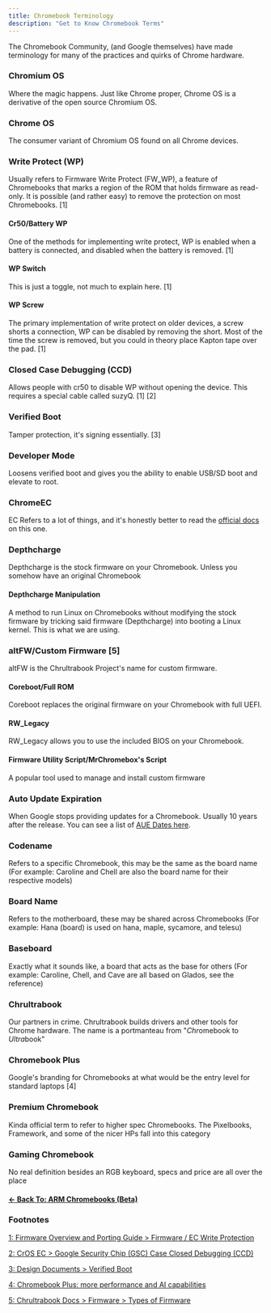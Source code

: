 ```yaml
---
title: Chromebook Terminology
description: "Get to Know Chromebook Terms"
---
```


The Chromebook Community, (and Google themselves) have made terminology for many of the practices and quirks of Chrome hardware.

### Chromium OS

Where the magic happens. Just like Chrome proper, Chrome OS is a derivative of the open source Chromium OS.

### Chrome OS

The consumer variant of Chromium OS found on all Chrome devices.

### Write Protect (WP)

Usually refers to Firmware Write Protect (FW_WP), a feature of Chromebooks that marks a region of the ROM that holds firmware as read-only. It is possible (and rather easy) to remove the protection on most Chromebooks. [1]

#### Cr50/Battery WP

One of the methods for implementing write protect, WP is enabled when a battery is connected, and disabled when the battery is removed. [1]

#### WP Switch

This is just a toggle, not much to explain here. [1]

#### WP Screw

The primary implementation of write protect on older devices, a screw shorts a connection, WP can be disabled by removing the short. Most of the time the screw is removed, but you could in theory place Kapton tape over the pad. [1]

### Closed Case Debugging (CCD)

Allows people with cr50 to disable WP without opening the device. This requires a special cable called suzyQ. [1] [2]

### Verified Boot

Tamper protection, it's signing essentially. [3]

### Developer Mode

Loosens verified boot and gives you the ability to enable USB/SD boot and elevate to root.

### ChromeEC

EC Refers to a lot of things, and it's honestly better to read the [official docs](https://chromium.googlesource.com/chromiumos/platform/ec/+/HEAD/README.md#Terminology) on this one.

### Depthcharge

Depthcharge is the stock firmware on your Chromebook. Unless you somehow have an original Chromebook

#### Depthcharge Manipulation

A method to run Linux on Chromebooks without modifying the stock firmware by tricking said firmware (Depthcharge) into booting a Linux kernel. This is what we are using.

### altFW/Custom Firmware [5]

altFW is the Chrultrabook Project's name for custom firmware.

#### Coreboot/Full ROM

Coreboot replaces the original firmware on your Chromebook with full UEFI.

#### RW_Legacy

RW_Legacy allows you to use the included BIOS on your Chromebook.

#### Firmware Utility Script/MrChromebox's Script

A popular tool used to manage and install custom firmware

### Auto Update Expiration

When Google stops providing updates for a Chromebook. Usually 10 years after the release. You can see a list of [AUE Dates here](https://support.google.com/chrome/a/answer/6220366?hl=en).

### Codename

Refers to a specific Chromebook, this may be the same as the board name (For example: Caroline and Chell are also the board name for their respective models)

### Board Name

Refers to the motherboard, these may be shared across Chromebooks (For example: Hana (board) is used on hana, maple, sycamore, and telesu)

### Baseboard

Exactly what it sounds like, a board that acts as the base for others (For example: Caroline, Chell, and Cave are all based on Glados, see the reference)

### Chrultrabook

Our partners in crime. Chrultrabook builds drivers and other tools for Chrome hardware. The name is a portmanteau from "*Chr*omebook to *Ultra*book"

### Chromebook Plus

Google's branding for Chromebooks at what would be the entry level for standard laptops [4]

### Premium Chromebook

Kinda official term to refer to higher spec Chromebooks. The Pixelbooks, Framework, and some of the nicer HPs fall into this category

### Gaming Chromebook

No real definition besides an RGB keyboard, specs and price are all over the place

#### [← Back To: ARM Chromebooks (Beta)](armbeta)

### Footnotes

[1: Firmware Overview and Porting Guide > Firmware / EC Write Protection](https://www.chromium.org/chromium-os/firmware-porting-guide/firmware-ec-write-protection/)

[2: CrOS EC > Google Security Chip (GSC) Case Closed Debugging (CCD)](https://chromium.googlesource.com/chromiumos/platform/ec/+/cr50_stab/docs/case_closed_debugging_gsc.md)

[3: Design Documents > Verified Boot](https://www.chromium.org/chromium-os/chromiumos-design-docs/verified-boot/)

[4: Chromebook Plus: more performance and AI capabilities](https://blog.google/products/chromebooks/chromebook-plus/)

[5: Chrultrabook Docs > Firmware > Types of Firmware](https://docs.chrultrabook.com/docs/firmware/about.html)
